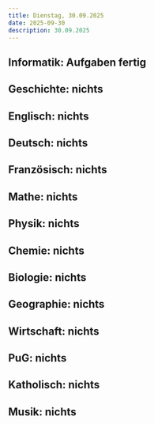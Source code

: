 ```yaml
---
title: Dienstag, 30.09.2025
date: 2025-09-30
description: 30.09.2025
---
```


## Informatik: Aufgaben fertig 

## Geschichte: nichts

## Englisch: nichts

## Deutsch: nichts

## Französisch: nichts

## Mathe: nichts

## Physik: nichts

## Chemie: nichts

## Biologie: nichts

## Geographie: nichts

## Wirtschaft: nichts

## PuG: nichts

## Katholisch: nichts

## Musik: nichts
